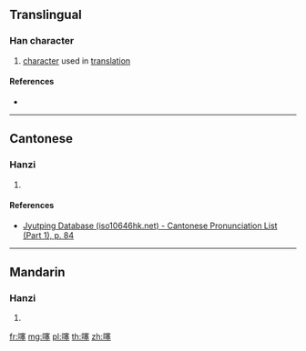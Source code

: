 {{character info/new}}
==Translingual==

===Han character===
{{Han char|rn=30|rad=口|as=13|sn=16|four=|canj=RJTG|ids=⿰口塞}}

# [[character]] used in [[translation]]

====References====
* {{Han ref|kx=0211.121|hdz=10694.080|uh=567B|ud=22139}}

----

==Cantonese==

===Hanzi===
{{yue-hanzi|jyut=[[sak1]]|y=sak1}}

# {{defn|lang=yue|sort=口13}}

====References====
* [http://www.iso10646hk.net/jp/document/download.jsp Jyutping Database (iso10646hk.net) - Cantonese Pronunciation List (Part 1), p. 84]

----

==Mandarin==

===Hanzi===
{{cmn-hanzi|pin=[[sāi]] ([[sai1]])|wg=sai<sup>1</sup>}}

# {{defn|lang=cmn|sort=口13}}

[[fr:噻]]
[[mg:噻]]
[[pl:噻]]
[[th:噻]]
[[zh:噻]]